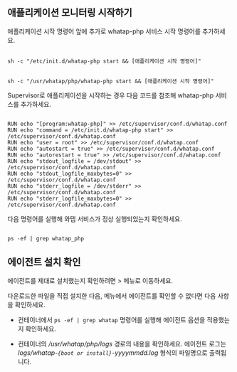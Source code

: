 ## 애플리케이션 모니터링 시작하기

<Tabs>
<TabItem value="cm" label="Command" default>

애플리케이션 시작 명령어 앞에 추가로 whatap-php 서비스 시작 명령어를 추가하세요. 

```docker title='Red Hat/CentOS, Debian/Ubuntu, Amazon Linux'

sh -c "/etc/init.d/whatap-php start && [애플리케이션 시작 명령어]"

```

```docker title='Alpine Linux'

sh -c "/usr/whatap/php/whatap-php start && [애플리케이션 시작 명령어]"

```

</TabItem>

<TabItem value="sup" label="Supervisor" default>

Supervisor로 애플리케이션을 시작하는 경우 다음 코드를 참조해 whatap-php 서비스를 추가하세요.

```docker

RUN echo "[program:whatap-php]" >> /etc/supervisor/conf.d/whatap.conf
RUN echo "command = /etc/init.d/whatap-php start" >> /etc/supervisor/conf.d/whatap.conf
RUN echo "user = root" >> /etc/supervisor/conf.d/whatap.conf
RUN echo "autostart = true" >> /etc/supervisor/conf.d/whatap.conf
RUN echo "autorestart = true" >> /etc/supervisor/conf.d/whatap.conf
RUN echo "stdout_logfile = /dev/stdout" >> /etc/supervisor/conf.d/whatap.conf
RUN echo "stdout_logfile_maxbytes=0" >> /etc/supervisor/conf.d/whatap.conf
RUN echo "stderr_logfile = /dev/stderr" >> /etc/supervisor/conf.d/whatap.conf
RUN echo "stderr_logfile_maxbytes=0" >> /etc/supervisor/conf.d/whatap.conf

```

</TabItem>

</Tabs>

다음 명령어를 실행해 와탭 서비스가 정상 실행되었는지 확인하세요. 

```docker

ps -ef | grep whatap_php

```

## 에이전트 설치 확인

에이전트를 제대로 설치했는지 확인하려면 <Cmdname sid="dashboard" className="uitext" /> > <Cmdname sid="serviceDashboard" className="uitext" /> 메뉴로 이동하세요.

다운로드한 파일을 직접 설치한 다음, <Cmdname sid="dashboard" className="uitext" /> 메뉴에서 에이전트를 확인할 수 없다면 다음 사항을 확인하세요.

* 컨테이너에서 `ps -ef | grep whatap` 명령어를 실행해 에이전트 옵션을 적용했는지 확인하세요.

* 컨테이너의 */usr/whatap/php/logs* 경로의 내용을 확인하세요. 에이전트 로그는 *logs/whatap-`{boot or install}`-yyyymmdd.log* 형식의 파일명으로 출력됩니다.

